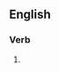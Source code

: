 ==English==

===Verb===
{{head|en|present participle}}

# {{present participle of|discretize|lang=en|nocat=1}}